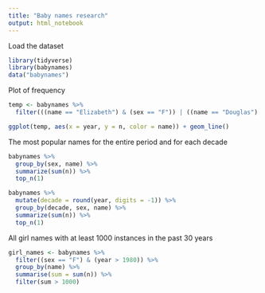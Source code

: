 ---
title: "Baby names research"
output: html_notebook
---

Load the dataset
```{r}
library(tidyverse)
library(babynames)
data("babynames")
```

Plot of frequency
```{r}
temp <- babynames %>%
  filter(((name == "Elizabeth") & (sex == "F")) | ((name == "Douglas") & (sex == "M")) | ((name == "Isabella") & (sex == "F"))) 

ggplot(temp, aes(x = year, y = n, color = name)) + geom_line()
```

The most popular names for the entire period and for each decade
```{r}
babynames %>%
  group_by(sex, name) %>%
  summarize(sum(n)) %>%
  top_n(1)

babynames %>%
  mutate(decade = round(year, digits = -1)) %>% 
  group_by(decade, sex, name) %>%
  summarize(sum(n)) %>%
  top_n(1)
```

All girl names with at least 1000 instances in the past 30 years
```{r}
girl_names <- babynames %>%
  filter((sex == "F") & (year > 1980)) %>% 
  group_by(name) %>%
  summarise(sum = sum(n)) %>%
  filter(sum > 1000)
```


